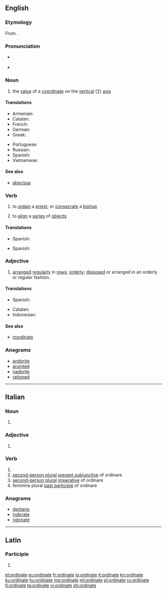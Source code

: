 {{also|Ordinate}}
==English==

===Etymology===
From {{etyl|la|en}} {{m|la|ordinatus}}.

===Pronunciation===
* {{a|UK}} {{IPA|/ˈɔːdənət/|lang=en}} {{qualifier|noun}}
* {{a|US}} {{IPA|/ˈɔːɹ.dənɪt/|lang=en}} {{qualifier|noun}}

===Noun===
{{en-noun}}

# {{context|mathematics|lang=en}} the [[value]] of a [[coordinate]] on the [[vertical]] ([[Y]]) [[axis]]

====Translations====
{{trans-top|''y'' coordinate}}
* Armenian: {{t|hy|օրդինատ}}
* Catalan: {{t+|ca|ordenada}}
* French: {{t+|fr|ordonnée|f}}
* German: {{t+|de|Ordinate|f}}
* Greek: {{t+|el|τεταγμένη|f}}
{{trans-mid}}
* Portuguese: {{t+|pt|ordenada|f}}
* Russian: {{t+|ru|ордина́та|f}}
* Spanish: {{t+|es|ordenada|f}}
* Vietnamese: {{t+|vi|tung độ}}
{{trans-bottom}}

====See also====
* [[abscissa]]

===Verb===
{{en-verb|ordinat}}

# {{context|transitive|lang=en}} to [[ordain]] a [[priest]], or [[consecrate]] a [[bishop]]
# {{context|transitive|lang=en}} to [[align]] a [[series]] of [[object]]s

====Translations====
{{trans-top|to ordain a priest or consecrate a bishop}}
* Spanish: {{t|es|ordenar}}
{{trans-mid}}
{{trans-bottom}}

{{trans-top|to align a series of objects}}
* Spanish: {{t|es|alinear}}
{{trans-mid}}
{{trans-bottom}}

===Adjective===
{{en-adj}}

# [[arranged]] [[regularly]] in [[row]]s; [[orderly]]; [[dispose|disposed]] or arranged in an orderly or regular fashion.

====Translations====
{{trans-top|arranged regularly in rows; orderly; disposed or arranged in an orderly or regular fashion.
}}
* Spanish: {{t|es|ordenado}}
{{trans-mid}}
{{trans-bottom}}

{{checktrans-top}}
* Catalan: {{t-check|ca|ordenada}}
* Indonesian: {{t-check|id|ordinat}}
{{trans-bottom}}

====See also====
* [[inordinate]]

===Anagrams===
* [[andorite#English|andorite]]
* [[arointed#English|arointed]]
* [[nadorite#English|nadorite]]
* [[rationed#English|rationed]]

----

==Italian==

===Noun===
{{head|it|noun plural form|g=f}}

# {{plural of|ordinata|lang=it}}

===Adjective===
{{head|it|adjective form|g=f-p}}

# {{feminine plural of|ordinato|lang=it}}

===Verb===
{{head|it|verb form}}

# {{inflection of|ordinare||2|p|pres|lang=it}}
# [[second-person plural]] [[present subjunctive]] of ordinare
# [[second-person plural]] [[imperative]] of ordinare
# feminine plural [[past participle]] of ordinare

===Anagrams===
* [[dentario#Italian|dentario]]
* [[indorate#Italian|indorate]]
* [[ridonate#Italian|ridonate]]

----

==Latin==

===Participle===
{{la-part-form|ōrdināte}}

# {{inflection of|ōrdinātus||voc|m|s|lang=la}}

[[et:ordinate]]
[[eu:ordinate]]
[[fr:ordinate]]
[[io:ordinate]]
[[it:ordinate]]
[[kn:ordinate]]
[[ku:ordinate]]
[[hu:ordinate]]
[[mg:ordinate]]
[[ml:ordinate]]
[[pl:ordinate]]
[[ru:ordinate]]
[[fi:ordinate]]
[[ta:ordinate]]
[[vi:ordinate]]
[[zh:ordinate]]